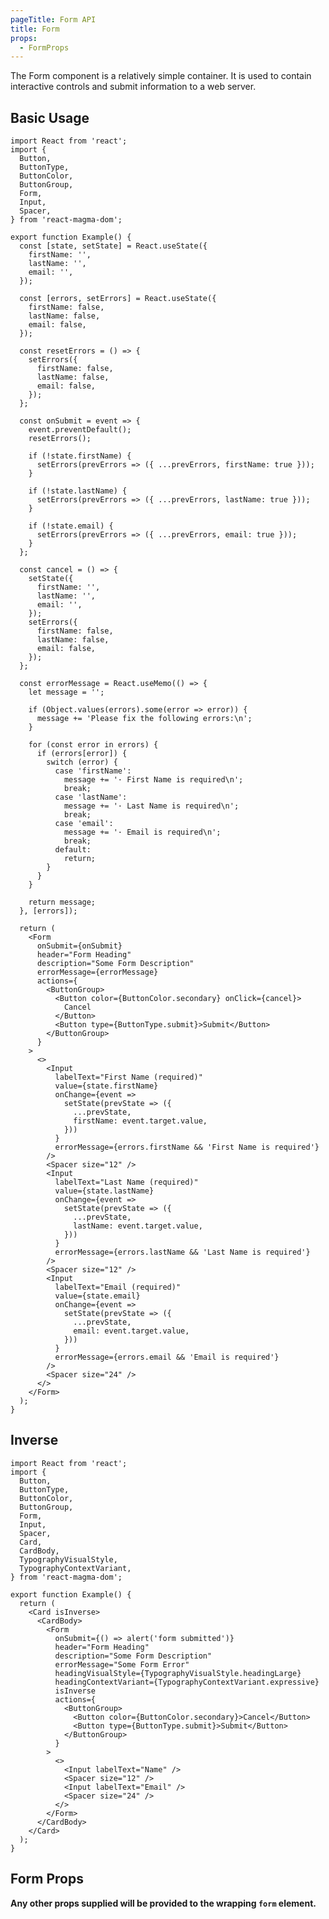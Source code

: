 ```yaml
---
pageTitle: Form API
title: Form
props:
  - FormProps
---
```


<PageContent componentName="form" type="api">

<LeadParagraph>
  The Form component is a relatively simple container. It is used to contain
  interactive controls and submit information to a web server.
</LeadParagraph>

## Basic Usage

```tsx
import React from 'react';
import {
  Button,
  ButtonType,
  ButtonColor,
  ButtonGroup,
  Form,
  Input,
  Spacer,
} from 'react-magma-dom';

export function Example() {
  const [state, setState] = React.useState({
    firstName: '',
    lastName: '',
    email: '',
  });

  const [errors, setErrors] = React.useState({
    firstName: false,
    lastName: false,
    email: false,
  });

  const resetErrors = () => {
    setErrors({
      firstName: false,
      lastName: false,
      email: false,
    });
  };

  const onSubmit = event => {
    event.preventDefault();
    resetErrors();

    if (!state.firstName) {
      setErrors(prevErrors => ({ ...prevErrors, firstName: true }));
    }

    if (!state.lastName) {
      setErrors(prevErrors => ({ ...prevErrors, lastName: true }));
    }

    if (!state.email) {
      setErrors(prevErrors => ({ ...prevErrors, email: true }));
    }
  };

  const cancel = () => {
    setState({
      firstName: '',
      lastName: '',
      email: '',
    });
    setErrors({
      firstName: false,
      lastName: false,
      email: false,
    });
  };

  const errorMessage = React.useMemo(() => {
    let message = '';

    if (Object.values(errors).some(error => error)) {
      message += 'Please fix the following errors:\n';
    }

    for (const error in errors) {
      if (errors[error]) {
        switch (error) {
          case 'firstName':
            message += '· First Name is required\n';
            break;
          case 'lastName':
            message += '· Last Name is required\n';
            break;
          case 'email':
            message += '· Email is required\n';
            break;
          default:
            return;
        }
      }
    }

    return message;
  }, [errors]);

  return (
    <Form
      onSubmit={onSubmit}
      header="Form Heading"
      description="Some Form Description"
      errorMessage={errorMessage}
      actions={
        <ButtonGroup>
          <Button color={ButtonColor.secondary} onClick={cancel}>
            Cancel
          </Button>
          <Button type={ButtonType.submit}>Submit</Button>
        </ButtonGroup>
      }
    >
      <>
        <Input
          labelText="First Name (required)"
          value={state.firstName}
          onChange={event =>
            setState(prevState => ({
              ...prevState,
              firstName: event.target.value,
            }))
          }
          errorMessage={errors.firstName && 'First Name is required'}
        />
        <Spacer size="12" />
        <Input
          labelText="Last Name (required)"
          value={state.lastName}
          onChange={event =>
            setState(prevState => ({
              ...prevState,
              lastName: event.target.value,
            }))
          }
          errorMessage={errors.lastName && 'Last Name is required'}
        />
        <Spacer size="12" />
        <Input
          labelText="Email (required)"
          value={state.email}
          onChange={event =>
            setState(prevState => ({
              ...prevState,
              email: event.target.value,
            }))
          }
          errorMessage={errors.email && 'Email is required'}
        />
        <Spacer size="24" />
      </>
    </Form>
  );
}
```

## Inverse

```tsx
import React from 'react';
import {
  Button,
  ButtonType,
  ButtonColor,
  ButtonGroup,
  Form,
  Input,
  Spacer,
  Card,
  CardBody,
  TypographyVisualStyle,
  TypographyContextVariant,
} from 'react-magma-dom';

export function Example() {
  return (
    <Card isInverse>
      <CardBody>
        <Form
          onSubmit={() => alert('form submitted')}
          header="Form Heading"
          description="Some Form Description"
          errorMessage="Some Form Error"
          headingVisualStyle={TypographyVisualStyle.headingLarge}
          headingContextVariant={TypographyContextVariant.expressive}
          isInverse
          actions={
            <ButtonGroup>
              <Button color={ButtonColor.secondary}>Cancel</Button>
              <Button type={ButtonType.submit}>Submit</Button>
            </ButtonGroup>
          }
        >
          <>
            <Input labelText="Name" />
            <Spacer size="12" />
            <Input labelText="Email" />
            <Spacer size="24" />
          </>
        </Form>
      </CardBody>
    </Card>
  );
}
```

## Form Props

**Any other props supplied will be provided to the wrapping `form` element.**

<FormProps />

</PageContent>
